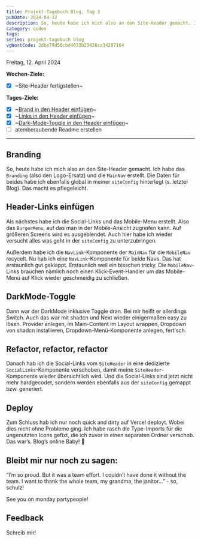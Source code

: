 ---
title: Projekt-Tagebuch Blog, Tag 3
pubDate: 2024-04-12
description: So, heute habe ich mich also an den Site-Header gemacht. Ich habe das `Branding` (also den Logo-Ersatz) und die `MainNav` erstellt. Die Daten für beides habe ich ebenfalls global in meiner `siteConfig` hinterlegt (s. letzter Blog). Das macht es pflegeleicht.
category: coden
tags:
series: projekt-tagebuch blog
vgWortCode: 2dbe79d56cbd4033b23426ca34287164
---

Freitag, 12. April 2024

**Wochen-Ziele:**

- [x] ~Site-Header fertigstellen~

**Tages-Ziele:**

- [x] ~[Brand in den Header einfügen](#branding)~
- [x] ~[Links in den Header einfügen](#header-links-einfuegen)~
- [x] ~[Dark-Mode-Toggle in den Header einfügen](#darkmode-toggle)~
- [ ] atemberaubende Readme erstellen

---

## Branding

So, heute habe ich mich also an den Site-Header gemacht. Ich habe das `Branding` (also den Logo-Ersatz) und die `MainNav` erstellt. Die Daten für beides habe ich ebenfalls global in meiner `siteConfig` hinterlegt (s. letzter Blog). Das macht es pflegeleicht.

## Header-Links einfügen

Als nächstes habe ich die Social-Links und das Mobile-Menu erstellt. Also das `BurgerMenu`, auf das man in der Mobile-Ansicht zugreifen kann. Auf größeren Screens wird es ausgeblendet. Auch hier habe ich wieder versucht alles was geht in der `siteConfig` zu unterzubringen.

Außerdem habe ich die `NavLink`-Komponente der `MainNav` für die `MobileNav` recycelt. Nu hab ich eine `NavLink`-Komponente für beide Navs. Das hat erstaunlich gut geklappt. Erstaunlich weil ein bisschen tricky. Die `MobileNav`-Links brauchen nämlich noch einen Klick-Event-Handler um das Mobile-Menü auf Klick wieder geschmeidig zu schließen.

## DarkMode-Toggle

Dann war der DarkMode inklusive Toggle dran. Bei mir heißt er allerdings Switch. Auch das war mit shadcn und Next wieder einigermaßen easy zu lösen. Provider anlegen, im Main-Content im Layout wrappen, Dropdown von shadcn installieren, Dropdown-Menü-Komponente anlegen, fert'sch.

## Refactor, refactor, refactor

Danach hab ich die Social-Links vom `SiteHeader` in eine dedizierte `SocialLinks`-Komponente verschoben, damit meine `SiteHeader`-Komponente wieder übersichtlich wird. Und die Social-Links sind jetzt nicht mehr hardgecodet, sondern werden ebenfalls aus der `siteConfig` gemappt bzw. generiert.

## Deploy

Zum Schluss hab ich nur noch quick and dirty auf Vercel deployt. Wobei dies nicht ohne Probleme ging. Ich habe rasch die Type-Imports für die ungenutzten Icons gefixt, die ich zuvor in einen separaten Ordner verschob. Das war’s. Blog’s online Baby! 🤘

## Bleibt mir nur noch zu sagen:

“I’m so proud. But it was a team effort. I couldn’t have done it without the team. I want to thank the whole team, my grandma, the janitor...” - so, schulz!

See you on monday partypeople!

## Feedback

<Accordion>
Schreib mir!

<SocialLinks />

</Accordion>
